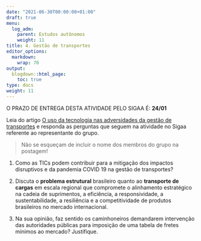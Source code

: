 ---
date: "2021-06-30T00:00:00+01:00"
draft: true
menu:
  log_adm:
    parent: Estudos autônomos
    weight: 11
title: 4. Gestão de transportes
editor_options: 
  markdown: 
    wrap: 70
output: 
  blogdown::html_page:
    toc: true
type: docs
weight: 11
---

O PRAZO DE ENTREGA DESTA ATIVIDADE PELO SIGAA É: **24/01**

Leia do artigo [O uso da tecnologia nas adversidades da gestão de transportes](https://github.com/retaoliveira/relements/raw/main/texto/ti_transportes.pdf) e responda as perguntas que seguem na atividade no Sigaa referente ao representante do grupo.

> Não se esqueçam de incluir o nome dos membros do grupo na postagem!

1. Como as TICs podem contribuir para a mitigação dos impactos disruptivos e da pandemia COVID 19 na gestão de transportes?

2. Discuta o **problema estrutural** brasileiro quanto ao **transporte de cargas** em escala regional que compromete o alinhamento estratégico na cadeia de suprimentos, a eficiência, a responsividade, a sustentabilidade, a resiliência e a competitividade de produtos brasileiros no mercado internacional.

3. Na sua opinião, faz sentido os caminhoneiros demandarem intervenção das autoridades públicas para imposição de uma tabela de fretes mínimos ao mercado? Justifique. 
